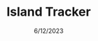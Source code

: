 ---
date: '6/12/2023'
color: '#EDE1E1'
title: 'Island Tracker'
descr: 'An Animal Crossing website to track daily habits and goals.'
image: '/projects/IslandTracker/IslandTracker_Mockup.png'
github: 'https://github.com/arianadaris/island-tracker'
external: 'https://islandtracker.arianadaris.dev/'
tags:
    - ReactJS
    - HTML/CSS
    - TailwindCSS
    - Firebase
    - REST API
---